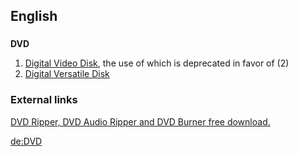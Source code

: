 ==English==

==={{Initialism}}===
'''DVD'''
# [[w:DVD|Digital Video Disk]], the use of which is deprecated in favor of (2)
# [[w:DVD|Digital Versatile Disk]]

===External links===
[http://www.topvideopro.com DVD Ripper, DVD Audio Ripper and DVD Burner free download.]

[[de:DVD]]